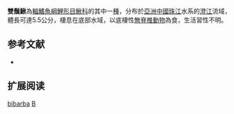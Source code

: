 {{Speciesbox 
| taxon = Bibarba bibarba
| status = NE
| status_system = IUCN3.1
| authority =  Chen & Chen, 2007
| synonyms = 
}}
'''雙鬚鰍'''為[[輻鰭魚綱|輻鰭魚綱]][[鯉形目|鯉形目]][[鰍科|鰍科]]的其中一[[種|種]]，分布於[[亞洲|亞洲]][[中國|中國]][[珠江|珠江]]水系的[[澄江|澄江]]流域，體長可達5.5公分，棲息在底部水域，以底棲性[[無脊椎動物|無脊椎動物]]為食，生活習性不明。

==参考文献==
{{refbegin}}
*{{FishBase_species|genus=Bibarba|species=bibarba|year=2014|month=2}}
{{refend}}

== 扩展阅读 ==
{{refbegin}}
{{wikispecies-inline|Bibarba bibarba|雙鬚鰍}}
{{refend}}
{{Taxonbar|from=Q6424549}}

[[Category:雙鬚鰍屬|bibarba]]
[[Category:2007年描述的鱼类|B]]